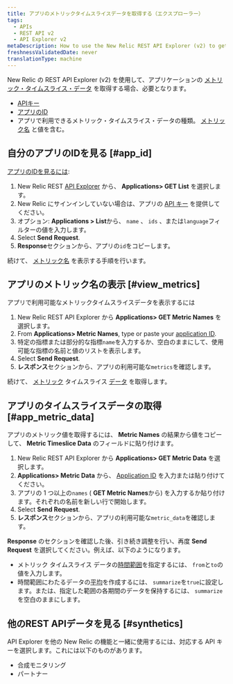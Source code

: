 ```yaml
---
title: アプリのメトリックタイムスライスデータを取得する（エクスプローラー）
tags:
  - APIs
  - REST API v2
  - API Explorer v2
metaDescription: How to use the New Relic REST API Explorer (v2) to get metric data for your application.
freshnessValidatedDate: never
translationType: machine
---
```


New Relic の REST API Explorer (v2) を使用して、アプリケーションの [メトリック・タイムスライス・データ](/docs/telemetry-data-platform/ingest-manage-data/understand-data/new-relic-data-types#timeslice-data) を取得する場合、必要となります。

* [APIキー](/docs/apis/rest-api-v2/getting-started/introduction-new-relic-rest-api-v2#api_key)
* [アプリのID](#app_id)
* アプリで利用できるメトリック・タイムスライス・データの種類。 [メトリック名](#view_metrics) と値を含む。

## 自分のアプリのIDを見る [#app_id]

[アプリのIDを見るには](/docs/apm/apis/requirements/identification-code):

1. New Relic REST [API Explorer](https://rpm.newrelic.com/api/explore "リンクが新しいウィンドウで開きます") から、 **Applications> GET List** を選択します。
2. New Relic にサインインしていない場合は、アプリの [API キー](/docs/apis/rest-api-v2/requirements/rest-api-key#viewing) を提供してください。
3. オプション: **Applications > List**から、 `name` 、 `ids` 、または`language`フィルターの値を入力します。
4. Select **Send Request**.
5. **Response**セクションから、アプリの`id`をコピーします。

続けて、 [メトリック名](#view_metrics) を表示する手順を行います。

## アプリのメトリック名の表示 [#view_metrics]

アプリで利用可能なメトリックタイムスライスデータを表示するには

1. New Relic REST API Explorer から **Applications> GET Metric Names** を選択します。
2. From **Applications> Metric Names**, type or paste your [application ID](/docs/apm/apis/requirements/identification-code).
3. 特定の指標または部分的な指標`name`を入力するか、空白のままにして、使用可能な指標の名前と値のリストを表示します。
4. Select **Send Request**.
5. **レスポンス**セクションから、アプリの利用可能な`metrics`を確認します。

続けて、 [メトリック](#app_metric_data) タイムスライス [データ](#app_metric_data) を取得します。

## アプリのタイムスライスデータの取得 [#app_metric_data]

アプリのメトリック値を取得するには、 **Metric Names** の結果から値をコピーして、 **Metric Timeslice Data** のフィールドに貼り付けます。

1. New Relic REST API Explorer から **Applications> GET Metric Data** を選択します。
2. **Applications> Metric Data** から、 [Application ID](/docs/apm/apis/requirements/identification-code) を入力または貼り付けてください。
3. アプリの 1 つ以上の`names` ( **GET Metric Names**から) を入力するか貼り付けます。それぞれの名前を新しい行で開始します。
4. Select **Send Request**.
5. **レスポンス**セクションから、アプリの利用可能な`metric_data`を確認します。

**Response** のセクションを確認した後、引き続き調整を行い、再度 **Send Request** を選択してください。例えば、以下のようになります。

* メトリック タイムスライス データの[時間範囲](/docs/apm/apis/api-v2-examples/specifying-time-range-api-v2)を指定するには、 `from`と`to`の値を入力します。
* 時間範囲にわたるデータの[平均](/docs/apm/apis/requirements/calculating-average-metric-values-summarize)を作成するには、 `summarize`を`true`に設定します。または、指定した範囲の各期間のデータを保持するには、 `summarize`を空白のままにします。

## 他のREST APIデータを見る [#synthetics]

API Explorer を他の New Relic の機能と一緒に使用するには、対応する API キーを選択します。これには以下のものがあります。

* 合成モニタリング
* パートナー
